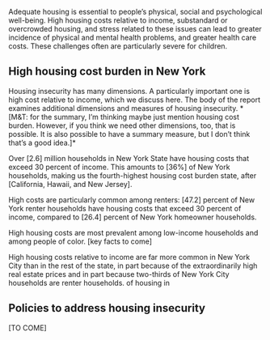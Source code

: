 Adequate housing is essential to people's physical, social and psychological well-being. High housing costs relative to income, substandard or overcrowded housing, and stress related to these issues can lead to greater incidence of physical and mental health problems, and greater health care costs. These challenges often are particularly severe for children.

## High housing cost burden in New York

Housing insecurity has many dimensions. A particularly important one is high cost relative to income, which we discuss here. The body of the report examines additional dimensions and measures of housing insecurity. \*\[M&T: for the summary, I'm thinking maybe just mention housing cost burden. However, if you think we need other dimensions, too, that is possible. It is also possible to have a summary measure, but I don't think that's a good idea.\]\*

Over \[2.6\] million households in New York State have housing costs that exceed 30 percent of income. This amounts to \[36%\] of New York households, making us the fourth-highest housing cost burden state, after \[California, Hawaii, and New Jersey\].

High costs are particularly common among renters: \[47.2\] percent of New York renter households have housing costs that exceed 30 percent of income, compared to \[26.4\] percent of New York homeowner households.

High housing costs are most prevalent among low-income households and among people of color. \[key facts to come\]

High housing costs relative to income are far more common in New York City than in the rest of the state, in part because of the extraordinarily high real estate prices and in part because two-thirds of New York City households are renter households. of housing in

## Policies to address housing insecurity

\[TO COME\]
